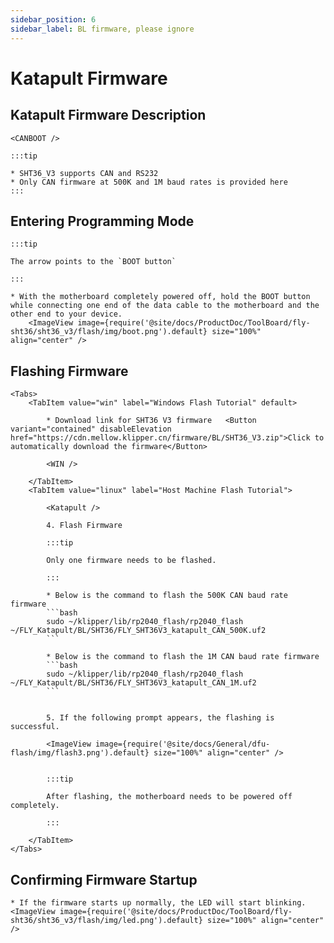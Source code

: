 ```yaml
---
sidebar_position: 6
sidebar_label: BL firmware, please ignore
---
```





# Katapult Firmware

## Katapult Firmware Description

    <CANBOOT />

    :::tip

    * SHT36_V3 supports CAN and RS232
    * Only CAN firmware at 500K and 1M baud rates is provided here
    :::

## Entering Programming Mode

    :::tip

    The arrow points to the `BOOT button`

    :::

    * With the motherboard completely powered off, hold the BOOT button while connecting one end of the data cable to the motherboard and the other end to your device.
        <ImageView image={require('@site/docs/ProductDoc/ToolBoard/fly-sht36/sht36_v3/flash/img/boot.png').default} size="100%" align="center" />

## Flashing Firmware
    <Tabs>
        <TabItem value="win" label="Windows Flash Tutorial" default>

            * Download link for SHT36 V3 firmware   <Button variant="contained" disableElevation href="https://cdn.mellow.klipper.cn/firmware/BL/SHT36_V3.zip">Click to automatically download the firmware</Button>

            <WIN />
            
        </TabItem>
        <TabItem value="linux" label="Host Machine Flash Tutorial">
            
            <Katapult />

            4. Flash Firmware

            :::tip

            Only one firmware needs to be flashed.

            :::

            * Below is the command to flash the 500K CAN baud rate firmware
            ```bash
            sudo ~/klipper/lib/rp2040_flash/rp2040_flash ~/FLY_Katapult/BL/SHT36/FLY_SHT36V3_katapult_CAN_500K.uf2
            ```
                       
            * Below is the command to flash the 1M CAN baud rate firmware
            ```bash
            sudo ~/klipper/lib/rp2040_flash/rp2040_flash ~/FLY_Katapult/BL/SHT36/FLY_SHT36V3_katapult_CAN_1M.uf2
            ```


            5. If the following prompt appears, the flashing is successful.

            <ImageView image={require('@site/docs/General/dfu-flash/img/flash3.png').default} size="100%" align="center" />


            :::tip

            After flashing, the motherboard needs to be powered off completely.

            :::

        </TabItem>
    </Tabs>

## Confirming Firmware Startup

    * If the firmware starts up normally, the LED will start blinking.
    <ImageView image={require('@site/docs/ProductDoc/ToolBoard/fly-sht36/sht36_v3/flash/img/led.png').default} size="100%" align="center" />